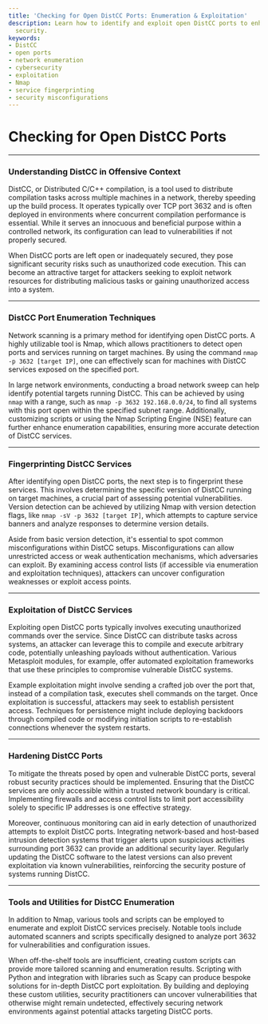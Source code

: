 ```yaml
---
title: 'Checking for Open DistCC Ports: Enumeration & Exploitation'
description: Learn how to identify and exploit open DistCC ports to enhance network
  security.
keywords:
- DistCC
- open ports
- network enumeration
- cybersecurity
- exploitation
- Nmap
- service fingerprinting
- security misconfigurations
---
```


# Checking for Open DistCC Ports

---

### Understanding DistCC in Offensive Context

DistCC, or Distributed C/C++ compilation, is a tool used to distribute compilation tasks across multiple machines in a network, thereby speeding up the build process. It operates typically over TCP port 3632 and is often deployed in environments where concurrent compilation performance is essential. While it serves an innocuous and beneficial purpose within a controlled network, its configuration can lead to vulnerabilities if not properly secured. 

When DistCC ports are left open or inadequately secured, they pose significant security risks such as unauthorized code execution. This can become an attractive target for attackers seeking to exploit network resources for distributing malicious tasks or gaining unauthorized access into a system.

---

### DistCC Port Enumeration Techniques

Network scanning is a primary method for identifying open DistCC ports. A highly utilizable tool is Nmap, which allows practitioners to detect open ports and services running on target machines. By using the command `nmap -p 3632 [target IP]`, one can effectively scan for machines with DistCC services exposed on the specified port.

In large network environments, conducting a broad network sweep can help identify potential targets running DistCC. This can be achieved by using `nmap` with a range, such as `nmap -p 3632 192.168.0.0/24`, to find all systems with this port open within the specified subnet range. Additionally, customizing scripts or using the Nmap Scripting Engine (NSE) feature can further enhance enumeration capabilities, ensuring more accurate detection of DistCC services.

---

### Fingerprinting DistCC Services

After identifying open DistCC ports, the next step is to fingerprint these services. This involves determining the specific version of DistCC running on target machines, a crucial part of assessing potential vulnerabilities. Version detection can be achieved by utilizing Nmap with version detection flags, like `nmap -sV -p 3632 [target IP]`, which attempts to capture service banners and analyze responses to determine version details.

Aside from basic version detection, it's essential to spot common misconfigurations within DistCC setups. Misconfigurations can allow unrestricted access or weak authentication mechanisms, which adversaries can exploit. By examining access control lists (if accessible via enumeration and exploitation techniques), attackers can uncover configuration weaknesses or exploit access points.

---

### Exploitation of DistCC Services

Exploiting open DistCC ports typically involves executing unauthorized commands over the service. Since DistCC can distribute tasks across systems, an attacker can leverage this to compile and execute arbitrary code, potentially unleashing payloads without authentication. Various Metasploit modules, for example, offer automated exploitation frameworks that use these principles to compromise vulnerable DistCC systems. 

Example exploitation might involve sending a crafted job over the port that, instead of a compilation task, executes shell commands on the target. Once exploitation is successful, attackers may seek to establish persistent access. Techniques for persistence might include deploying backdoors through compiled code or modifying initiation scripts to re-establish connections whenever the system restarts.

---

### Hardening DistCC Ports

To mitigate the threats posed by open and vulnerable DistCC ports, several robust security practices should be implemented. Ensuring that the DistCC services are only accessible within a trusted network boundary is critical. Implementing firewalls and access control lists to limit port accessibility solely to specific IP addresses is one effective strategy.

Moreover, continuous monitoring can aid in early detection of unauthorized attempts to exploit DistCC ports. Integrating network-based and host-based intrusion detection systems that trigger alerts upon suspicious activities surrounding port 3632 can provide an additional security layer. Regularly updating the DistCC software to the latest versions can also prevent exploitation via known vulnerabilities, reinforcing the security posture of systems running DistCC.

---

### Tools and Utilities for DistCC Enumeration

In addition to Nmap, various tools and scripts can be employed to enumerate and exploit DistCC services precisely. Notable tools include automated scanners and scripts specifically designed to analyze port 3632 for vulnerabilities and configuration issues.

When off-the-shelf tools are insufficient, creating custom scripts can provide more tailored scanning and enumeration results. Scripting with Python and integration with libraries such as Scapy can produce bespoke solutions for in-depth DistCC port exploitation. By building and deploying these custom utilities, security practitioners can uncover vulnerabilities that otherwise might remain undetected, effectively securing network environments against potential attacks targeting DistCC ports.
